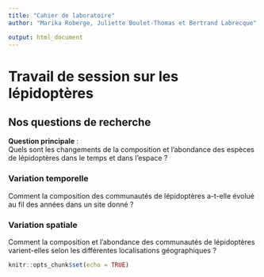 ```yaml
---
title: "Cahier de laboratoire"
author: "Marika Roberge, Juliette Boulet-Thomas et Bertrand Labrecque"

output: html_document
---
```

Travail de session sur les lépidoptères
====================================

## Nos questions de recherche

**Question principale** :  
Quels sont les changements de la composition et l’abondance des espèces de lépidoptères dans le temps et dans l’espace ?

### **Variation temporelle**  
Comment la composition des communautés de lépidoptères a-t-elle évolué au fil des années dans un site donné ?

### **Variation spatiale**  
Comment la composition et l’abondance des communautés de lépidoptères varient-elles selon les différentes localisations géographiques ?


```r
knitr::opts_chunk$set(echo = TRUE)
```



